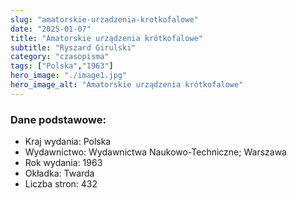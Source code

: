 ```yaml
---
slug: "amatorskie-urzadzenia-krotkofalowe"
date: "2025-01-07"
title: "Amatorskie urządzenia krótkofalowe"
subtitle: "Ryszard Girulski"
category: "czasopisma"
tags: ["Polska","1963"]
hero_image: "./image1.jpg"
hero_image_alt: "Amatorskie urządzenia krótkofalowe"
---
```


### Dane podstawowe:

- Kraj wydania: Polska
- Wydawnictwo: Wydawnictwa Naukowo-Techniczne; Warszawa
- Rok wydania: 1963
- Okładka: Twarda
- Liczba stron: 432
